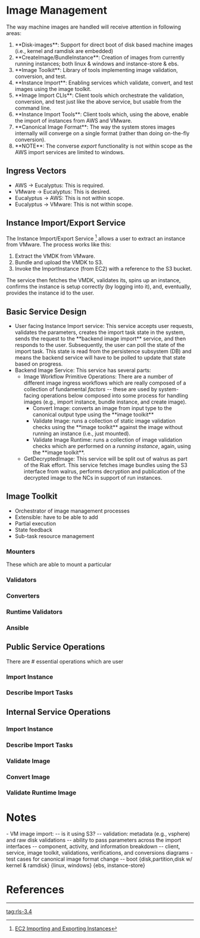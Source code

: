 = Image Management =
The way machine images are handled will receive attention in following areas:
# **Disk-images**:  Support for direct boot of disk based machine images (i.e., kernel and ramdisk are embedded)
# **CreateImage/BundleInstance**:  Creation of images from currently running instances; both linux & windows and instance-store & ebs.
# **Image Toolkit**:  Library of tools implementing image validation, conversion, and test.
# **Instance Import**:  Enabling services which validate, convert, and test images using the image toolkit.
# **Image Import CLIs**:  Client tools which orchestrate the validation, conversion, and test just like the above service, but usable from the command line.
# **Instance Import Tools**:  Client tools which, using the above, enable the import of instances from AWS and VMware.
# **Canonical Image Format**:  The way the system stores images internally will converge on a single format (rather than doing on-the-fly conversion).
# **NOTE**: The converse ''export'' functionality is not within scope as the AWS import services are limited to windows.

== Ingress Vectors ==
* AWS -> Eucalyptus:  This is required.
* VMware -> Eucalyptus:  This is desired.
* Eucalyptus -> AWS:  This is not within scope.
* Eucalyptus -> VMware:  This is not within scope.

== Instance Import/Export Service ==
The Instance Import/Export Service <ref name="import">[http://docs.aws.amazon.com/AWSEC2/latest/UserGuide/instances_of_your_vm.html EC2 Importing and Exporting Instances]</ref> allows a user to extract an instance from VMware.  The process works like this:
# Extract the VMDK from VMware.
# Bundle and upload the VMDK to S3.
# Invoke the ImportInstance (from EC2) with a reference to the S3 bucket.
The service then fetches the VMDK, validates its, spins up an instance, confirms the instance is setup correctly (by logging into it), and, eventually, provides the instance id to the user.

== Basic Service Design ==
* User facing Instance Import service:  This service accepts user requests, validates the parameters, creates the import task state in the system, sends the request to the **backend image import** service, and then responds to the user.  Subsequently, the user can poll the state of the import task.  This state is read from the persistence subsystem (DB) and means the backend service will have to be polled to update that state based on progress.
* Backend Image Service:  This service has several parts:
** Image Workflow Primitive Operations:  There are a number of different image ingress workflows which are really composed of a collection of fundamental ''factors'' -- these are used by system-facing operations below composed into some process for handling images (e.g., import instance, bundle instance, and create image).
*** Convert Image:  converts an image from input type to the canonical output type using the **image toolkit**
*** Validate Image:  runs a collection of static image validation checks using the **image toolkit** against the image without running an instance (i.e., just mounted).
*** Validate Image Runtime:  runs a collection of image validation checks which are performed on a ''running instance'', again, using the **image toolkit**.
** GetDecryptedImage:  This service will be split out of walrus as part of the Riak effort.  This service fetches image bundles using the S3 interface from walrus, performs decryption and publication of the decrypted image to the NCs in support of run instances.

== Image Toolkit ==
* Orchestrator of image management processes
* Extensible: have to be able to add
* Partial execution
* State feedback
* Sub-task resource management
=== Mounters ===
These which are able to mount a particular
=== Validators ===
=== Converters ===
=== Runtime Validators ===
=== Ansible ===

== Public Service Operations ==
There are # essential operations which are user 
=== Import Instance ===

=== Describe Import Tasks ===

== Internal Service Operations ==
=== Import Instance ===
=== Describe Import Tasks ===
=== Validate Image ===
=== Convert Image ===
=== Validate Runtime Image ===


= Notes =
- VM image import: 
-- is it using S3?
-- validation: metadata (e.g., vsphere) and raw disk validations
-- ability to pass parameters across the import interfaces
-- component, activity, and information breakdown
-- client, service, image toolkit, validations, verifications, and conversions diagrams
- test cases for canonical image format change
-- boot {disk,partition,disk w/ kernel & ramdisk} {linux, windows} {ebs, instance-store}


= References =
<references />

----
[[tag:rls-3.4]]